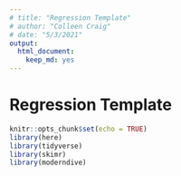 ```yaml
---
# title: "Regression Template"
# author: "Colleen Craig"
# date: "5/3/2021"
output: 
  html_document:
    keep_md: yes
---
```


# Regression Template

```r
knitr::opts_chunk$set(echo = TRUE)
library(here)
library(tidyverse)
library(skimr)
library(moderndive)
```

